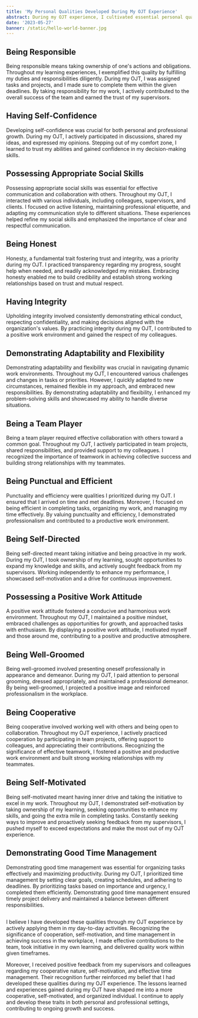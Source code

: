 ```yaml
---
title: 'My Personal Qualities Developed During My OJT Experience'
abstract: During my OJT experience, I cultivated essential personal qualities such as responsibility, self-confidence, adaptability, teamwork, and time management.
date: '2023-05-27'
banner: /static/hello-world-banner.jpg
---
```


## Being Responsible

Being responsible means taking ownership of one's actions and obligations. Throughout my learning experiences, I exemplified this quality by fulfilling my duties and responsibilities diligently. During my OJT, I was assigned tasks and projects, and I made sure to complete them within the given deadlines. By taking responsibility for my work, I actively contributed to the overall success of the team and earned the trust of my supervisors.

## Having Self-Confidence

Developing self-confidence was crucial for both personal and professional growth. During my OJT, I actively participated in discussions, shared my ideas, and expressed my opinions. Stepping out of my comfort zone, I learned to trust my abilities and gained confidence in my decision-making skills.

## Possessing Appropriate Social Skills

Possessing appropriate social skills was essential for effective communication and collaboration with others. Throughout my OJT, I interacted with various individuals, including colleagues, supervisors, and clients. I focused on active listening, maintaining professional etiquette, and adapting my communication style to different situations. These experiences helped refine my social skills and emphasized the importance of clear and respectful communication.

## Being Honest

Honesty, a fundamental trait fostering trust and integrity, was a priority during my OJT. I practiced transparency regarding my progress, sought help when needed, and readily acknowledged my mistakes. Embracing honesty enabled me to build credibility and establish strong working relationships based on trust and mutual respect.

## Having Integrity

Upholding integrity involved consistently demonstrating ethical conduct, respecting confidentiality, and making decisions aligned with the organization's values. By practicing integrity during my OJT, I contributed to a positive work environment and gained the respect of my colleagues.

## Demonstrating Adaptability and Flexibility

Demonstrating adaptability and flexibility was crucial in navigating dynamic work environments. Throughout my OJT, I encountered various challenges and changes in tasks or priorities. However, I quickly adapted to new circumstances, remained flexible in my approach, and embraced new responsibilities. By demonstrating adaptability and flexibility, I enhanced my problem-solving skills and showcased my ability to handle diverse situations.

## Being a Team Player

Being a team player required effective collaboration with others toward a common goal. Throughout my OJT, I actively participated in team projects, shared responsibilities, and provided support to my colleagues. I recognized the importance of teamwork in achieving collective success and building strong relationships with my teammates.

## Being Punctual and Efficient

Punctuality and efficiency were qualities I prioritized during my OJT. I ensured that I arrived on time and met deadlines. Moreover, I focused on being efficient in completing tasks, organizing my work, and managing my time effectively. By valuing punctuality and efficiency, I demonstrated professionalism and contributed to a productive work environment.

## Being Self-Directed

Being self-directed meant taking initiative and being proactive in my work. During my OJT, I took ownership of my learning, sought opportunities to expand my knowledge and skills, and actively sought feedback from my supervisors. Working independently to enhance my performance, I showcased self-motivation and a drive for continuous improvement.

## Possessing a Positive Work Attitude

A positive work attitude fostered a conducive and harmonious work environment. Throughout my OJT, I maintained a positive mindset, embraced challenges as opportunities for growth, and approached tasks with enthusiasm. By displaying a positive work attitude, I motivated myself and those around me, contributing to a positive and productive atmosphere.

## Being Well-Groomed

Being well-groomed involved presenting oneself professionally in appearance and demeanor. During my OJT, I paid attention to personal grooming, dressed appropriately, and maintained a professional demeanor. By being well-groomed, I projected a positive image and reinforced professionalism in the workplace.

## Being Cooperative

Being cooperative involved working well with others and being open to collaboration. Throughout my OJT experience, I actively practiced cooperation by participating in team projects, offering support to colleagues, and appreciating their contributions. Recognizing the significance of effective teamwork, I fostered a positive and productive work environment and built strong working relationships with my teammates.

## Being Self-Motivated

Being self-motivated meant having inner drive and taking the initiative to excel in my work. Throughout my OJT, I demonstrated self-motivation by taking ownership of my learning, seeking opportunities to enhance my skills, and going the extra mile in completing tasks. Constantly seeking ways to improve and proactively seeking feedback from my supervisors, I pushed myself to exceed expectations and make the most out of my OJT experience.

## Demonstrating Good Time Management

Demonstrating good time management was essential for organizing tasks effectively and maximizing productivity. During my OJT, I prioritized time management by setting clear goals, creating schedules, and adhering to deadlines. By prioritizing tasks based on importance and urgency, I completed them efficiently. Demonstrating good time management ensured timely project delivery and maintained a balance between different responsibilities.

##

I believe I have developed these qualities through my OJT experience by actively applying them in my day-to-day activities. Recognizing the significance of cooperation, self-motivation, and time management in achieving success in the workplace, I made effective contributions to the team, took initiative in my own learning, and delivered quality work within given timeframes.

Moreover, I received positive feedback from my supervisors and colleagues regarding my cooperative nature, self-motivation, and effective time management. Their recognition further reinforced my belief that I had developed these qualities during my OJT experience. The lessons learned and experiences gained during my OJT have shaped me into a more cooperative, self-motivated, and organized individual. I continue to apply and develop these traits in both personal and professional settings, contributing to ongoing growth and success.
